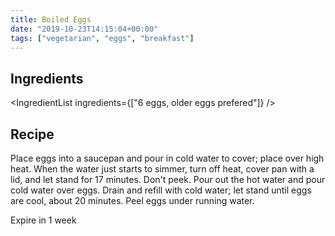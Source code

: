 ```yaml
---
title: Boiled Eggs
date: "2019-10-23T14:15:04+00:00"
tags: ["vegetarian", "eggs", "breakfast"]
---
```



## Ingredients

<IngredientList ingredients={["6 eggs, older eggs prefered"]} />

## Recipe

Place eggs into a saucepan and pour in cold water to cover; place over high heat. When the water just starts to simmer, turn off heat, cover pan with a lid, and let stand for 17 minutes. Don't peek.
Pour out the hot water and pour cold water over eggs. Drain and refill with cold water; let stand until eggs are cool, about 20 minutes. Peel eggs under running water.

Expire in 1 week
